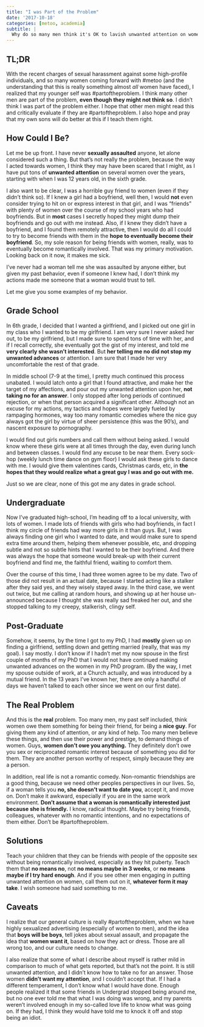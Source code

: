 ```yaml
---
title: "I was Part of the Problem"
date: '2017-10-18'
categories: [metoo, academia]
subtitle: |
  Why do so many men think it's OK to lavish unwanted attention on women who don't want it?
---
```


## TL;DR

With the recent charges of sexual harassment against some high-profile individuals,
and so many women coming forward with #metoo (and the understanding that this 
is really something almost *all* women have faced), I realized that my younger self
was #partoftheproblem. I think many other men are part of the problem, **even though they might not think so**. I didn't think I was part of the problem
either. I hope that other men might read this and critically evaluate if they
are #partoftheproblem. I also hope and pray that my own sons will do better
at this if I teach them right.

## How Could I Be?

Let me be up front. I have never **sexually assaulted** anyone, let alone
considered such a thing. But that's not really the problem, because the way
I acted towards women, I think they may have been scared that I might, as 
I have put tons of **unwanted attention** on several
women over the years, starting with when I was 12 years old, in the sixth grade.

I also want to be clear, I was a horrible guy friend to women 
(even if they didn't think so). If I knew a girl had a boyfriend,
well then, I would **not** even consider trying to hit on or express interest in
that girl, and I was "friends" with plenty of women over the course of my school
years who had boyfriends. But in **most** cases I secretly hoped they might dump their
boyfriends and go out with me instead. Also, if I knew they didn't have 
a boyfriend, and I found them remotely attractive, then I would do all I could
to try to become friends with them in the **hope to eventually become their boyfriend**.
So, my sole reason for being friends with women, really, was to eventually
become romantically involved. That was my primary motivation. Looking back on it
now, it makes me sick.

I've never had a woman tell me she was assaulted by anyone either, but given my
past behavior, even if someone I knew had, I don't think my actions made me someone
that a woman would trust to tell. 

Let me give you some examples of my behavior.

## Grade School

In 6th grade, I decided that I wanted a girlfriend, and I picked out one girl in my class who
I wanted to be my girlfriend. I am very sure I never asked her out, to be my girlfriend,
but I made sure to spend tons of time with her, and if I recall correctly, she eventually got
the gist of my interest, and told me **very clearly she wasn't interested**. 
But **her telling me no did not stop my unwanted advances** or attention. I am sure that I made
her very uncomfortable the rest of that grade.

In middle school (7-9 at the time), I pretty much continued this process unabated. I would latch onto a girl
that I found attractive, and make her the target of my affections, and pour out my unwanted
attention upon her, **not taking no for an answer**. I only stopped
after long periods of continued rejection, or when that person acquired a 
significant other. Although not an excuse for my actions, 
my tactics and hopes were largely fueled by rampaging hormones, way too many
romantic comedies where the nice guy always got the girl by virtue
of sheer persistence (this was the 90's), and nascent exposure to pornography.

I would find out girls numbers and call them without being asked. I would know
where these girls were at all times through the day, even during lunch and
between classes. I would find any excuse to be near them. Every sock-hop (weekly
lunch time dance on gym floor) I would ask these girls to dance with me. I would
give them valentines cards, Christmas cards, etc, in **the hopes that they would realize what a great guy I was and go out with me.**

Just so we are clear, none of this got me any dates in grade school.

## Undergraduate

Now I've graduated high-school, I'm heading off to a local university, with lots
of women. I made lots of friends with girls who had boyfriends, in fact I think
my circle of friends had way more girls in it than guys. But, I was always finding
one girl who I wanted to date, and would make sure to spend extra time around them,
helping them whenever possible, etc, and dropping subtle and not so subtle hints
that I wanted to be their boyfriend. And there was always the hope that someone
would break-up with their current boyfriend and find me, the faithful friend,
waiting to comfort them.

Over the course of this time, I had three women agree to be my date. Two of those
did not result in an actual date, because I started acting like a stalker after 
they said yes, and they wisely stayed away. In the third case, we went out twice,
but me calling at random hours, and showing up at her house un-announced because
I thought she was really sad freaked her out, and she stopped talking to my
creepy, stalkerish, clingy self.

## Post-Graduate

Somehow, it seems, by the time I got to my PhD, I had **mostly** given up on 
finding a girlfriend, settling down and getting married (really, that was my goal). 
I say mostly. I don't know
if I hadn't met my now spouse in the first couple of months of my PhD that I
would not have continued making unwanted advances on the women in my PhD program.
(By the way, I met my spouse outside of work, at a Church actually, and was introduced
by a mutual friend. In the 13 years I've known her, there are only a handful of days
we haven't talked to each other since we went on our first date).

## The Real Problem

And this is the **real** problem. Too many men, my past self included, think women owe them something for being
their friend, for being a **nice guy**. For giving them any kind of attention,
or any kind of help. Too many men believe these things, and then use their power and 
prestige, to demand things of women. Guys, **women don't owe you anything.** They
definitely don't owe you sex or reciprocated romantic interest because of something
you did for them. They are another person worthy of respect, simply because they
are a person. 

In addition, real life is not a romantic comedy. Non-romantic friendships are a good thing, 
because we need other peoples perspectives in our lives. So, if a woman tells you 
**no, she doesn't want to date you**, accept it, and move on. Don't make it awkward, especially if you are
in the same work environment. 
**Don't assume that a woman is romantically interested just because she is friendly.** I know, radical thought. Maybe try being friends, colleagues, whatever with
no romantic intentions, and no expectations of them either. Don't be #partoftheproblem.

## Solutions

Teach your children that they can be friends with people of the opposite sex
without being romantically involved, especially as they hit puberty. Teach
them that **no means no**, not **no means maybe in 3 weeks**, or 
**no means maybe if I try hard enough**. And if you see other men engaging in putting
unwanted attention on women, call them out on it, **whatever form it may take**.
I wish someone had said something to me.

## Caveats

I realize that our general culture is really #partoftheproblem, when we have
highly sexualized advertising (especially of women to men), and the idea
that **boys will be boys**, tell jokes about sexual assault, and propagate
the idea that **women want it**, based on how they act or dress. Those are all wrong
too, and our culture needs to change.

I also realize that some of what I describe
about myself is rather mild in comparison to much of what gets reported, but
that's not the point. It is still unwanted attention, and I didn't know how
to take no for an answer. Those women **didn't want my attention**,
and I couldn't accept that. If I had a different temperament, I don't know what
I would have done. Enough people realized it that some friends in Undergrad
stopped being around me, but no one ever told me that what I was doing was
wrong, and my parents weren't involved enough in my so-called love life to know
what was going on. If they had, I think they would have told me to knock it off
and stop being an idiot.
